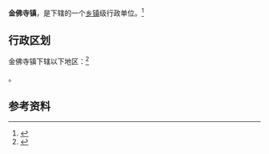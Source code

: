 {{中国乡级行政区|62/09/02/103/000}}

'''金佛寺镇'''，是{{PRC admin/fullname|62/09/02/103/000|3}}下辖的一个[[乡镇|乡镇]]级行政单位。<ref>{{PRC admin/ref sgc|{{PRC admin/parent|62/09/02/103/000}}}}</ref>

== 行政区划 ==

金佛寺镇下辖以下地区：<ref>{{PRC admin/ref sgc|62/09/02/103/000}}</ref>

{{PRC admin/children|62/09/02/103/000}}。

== 参考资料 ==

{{reflist}}

{{行政区划小作品}}
{{PRC admin/navcat|62/09/02/103/000}}